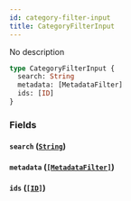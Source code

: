 ```yaml
---
id: category-filter-input
title: CategoryFilterInput
---
```


No description

```graphql
type CategoryFilterInput {
  search: String
  metadata: [MetadataFilter]
  ids: [ID]
}
```

### Fields

#### `search` ([`String`](/docs/developer/api-reference/scalars/string))

#### `metadata` ([`[MetadataFilter]`](/docs/developer/api-reference/inputs/metadata-filter))

#### `ids` ([`[ID]`](/docs/developer/api-reference/scalars/id))
